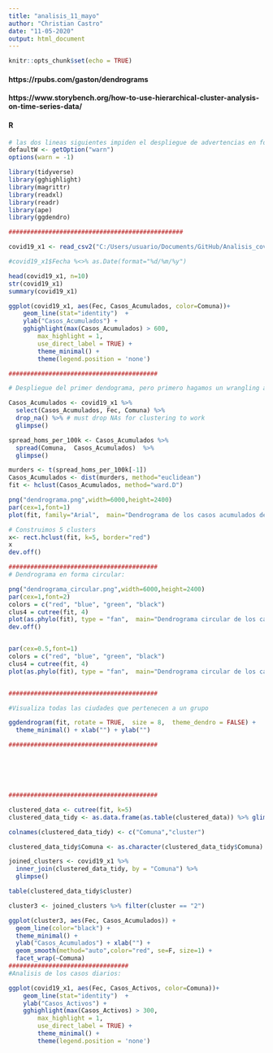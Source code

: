 ```yaml
---
title: "analisis_11_mayo"
author: "Christian Castro"
date: "11-05-2020"
output: html_document
---
```


```r
knitr::opts_chunk$set(echo = TRUE)
```

#### https://rpubs.com/gaston/dendrograms
#### https://www.storybench.org/how-to-use-hierarchical-cluster-analysis-on-time-series-data/
#### R 

```r

# las dos lineas siguientes impiden el despliegue de advertencias en forma local:
defaultW <- getOption("warn") 
options(warn = -1)

library(tidyverse)
library(gghighlight)
library(magrittr)
library(readxl)
library(readr)
library(ape)
library(ggdendro)

################################################

covid19_x1 <- read_csv2("C:/Users/usuario/Documents/GitHub/Analisis_covid19_con_R/analisis_11_mayo/covid19_x3.csv")

#covid19_x1$Fecha %<>% as.Date(format="%d/%m/%y")

head(covid19_x1, n=10)
str(covid19_x1)
summary(covid19_x1)

ggplot(covid19_x1, aes(Fec, Casos_Acumulados, color=Comuna))+
    geom_line(stat="identity")  +
    ylab("Casos_Acumulados") +
    gghighlight(max(Casos_Acumulados) > 600,
        max_highlight = 1,
        use_direct_label = TRUE) +
        theme_minimal() +
        theme(legend.position = 'none')

#########################################

# Despliegue del primer dendograma, pero primero hagamos un wrangling a los datos:

Casos_Acumulados <- covid19_x1 %>%
  select(Casos_Acumulados, Fec, Comuna) %>%
  drop_na() %>% # must drop NAs for clustering to work
  glimpse()

spread_homs_per_100k <- Casos_Acumulados %>%
  spread(Comuna,  Casos_Acumulados)  %>%
  glimpse()

murders <- t(spread_homs_per_100k[-1])
Casos_Acumulados <- dist(murders, method="euclidean")  
fit <- hclust(Casos_Acumulados, method="ward.D")  

png("dendrograma.png",width=6000,height=2400)
par(cex=1,font=1)
plot(fit, family="Arial",  main="Dendrograma de los casos acumulados de Covid19 en las comunas de Chile, agrupados en 5 clusters, del 3 de Marzo al 10 de Mayo del 2020")

# Construimos 5 clusters
x<- rect.hclust(fit, k=5, border="red")
x
dev.off()

#########################################
# Dendrograma en forma circular:

png("dendrograma_circular.png",width=6000,height=2400)
par(cex=1,font=2)
colors = c("red", "blue", "green", "black")
clus4 = cutree(fit, 4)
plot(as.phylo(fit), type = "fan",  main="Dendrograma circular de los casos acumulados de Covid19 en las comunas de Chile, agrupados en 4 clusters,  del 3 de Marzo al 10 de Mayo del 2020", tip.color = colors[clus4], label.offset = 30, cex = 1.3)
dev.off()


par(cex=0.5,font=1)
colors = c("red", "blue", "green", "black")
clus4 = cutree(fit, 4)
plot(as.phylo(fit), type = "fan",  main="Dendrograma circular de los casos acumulados de Covid19 en las comunas de Chile, agrupados en 4 clusters,  del 3 de Marzo al 10 de Mayo del 2020", tip.color = colors[clus4], label.offset = 300, cex = 0.6)


#########################################

#Visualiza todas las ciudades que pertenecen a un grupo

ggdendrogram(fit, rotate = TRUE,  size = 8,  theme_dendro = FALSE) +
  theme_minimal() + xlab("") + ylab("")

#########################################






#########################################

clustered_data <- cutree(fit, k=5)
clustered_data_tidy <- as.data.frame(as.table(clustered_data)) %>% glimpse()

colnames(clustered_data_tidy) <- c("Comuna","cluster")

clustered_data_tidy$Comuna <- as.character(clustered_data_tidy$Comuna)

joined_clusters <- covid19_x1 %>%
  inner_join(clustered_data_tidy, by = "Comuna") %>%
  glimpse()

table(clustered_data_tidy$cluster)

cluster3 <- joined_clusters %>% filter(cluster == "2") 

ggplot(cluster3, aes(Fec, Casos_Acumulados)) +
  geom_line(color="black") +
  theme_minimal() +
  ylab("Casos_Acumulados") + xlab("") +
  geom_smooth(method="auto",color="red", se=F, size=1) +
  facet_wrap(~Comuna)
#################################
#Analisis de los casos diarios:

ggplot(covid19_x1, aes(Fec, Casos_Activos, color=Comuna))+
    geom_line(stat="identity")  +
    ylab("Casos_Activos") +
    gghighlight(max(Casos_Activos) > 300,
        max_highlight = 1,
        use_direct_label = TRUE) +
        theme_minimal() +
        theme(legend.position = 'none')









```
